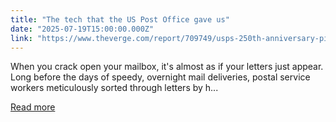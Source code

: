 ```yaml
---
title: "The tech that the US Post Office gave us"
date: "2025-07-19T15:00:00.000Z"
link: "https://www.theverge.com/report/709749/usps-250th-anniversary-pioneer-modern-technology"
---
```


When you crack open your mailbox, it's almost as if your letters just appear. Long before the days of speedy, overnight mail deliveries, postal service workers meticulously sorted through letters by h...

[Read more](https://www.theverge.com/report/709749/usps-250th-anniversary-pioneer-modern-technology)

